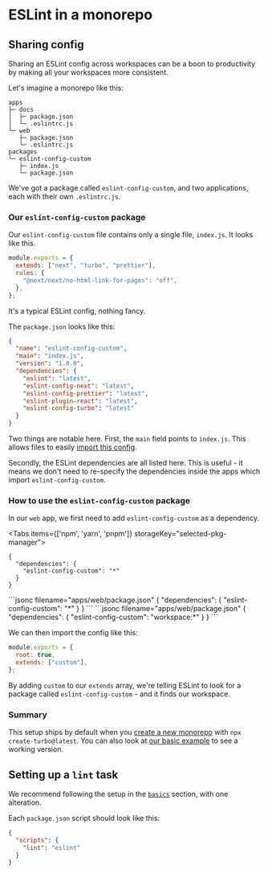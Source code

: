 
# ESLint in a monorepo

## Sharing config

Sharing an ESLint config across workspaces can be a boon to productivity by making all your workspaces more consistent.

Let's imagine a monorepo like this:

```
apps
├─ docs
│  ├─ package.json
│  └─ .eslintrc.js
└─ web
   ├─ package.json
   └─ .eslintrc.js
packages
└─ eslint-config-custom
   ├─ index.js
   └─ package.json
```

We've got a package called `eslint-config-custom`, and two applications, each with their own `.eslintrc.js`.

### Our `eslint-config-custom` package

Our `eslint-config-custom` file contains only a single file, `index.js`. It looks like this.

```js filename="packages/eslint-config-custom/index.js"
module.exports = {
  extends: ["next", "turbo", "prettier"],
  rules: {
    "@next/next/no-html-link-for-pages": "off",
  },
};
```

It's a typical ESLint config, nothing fancy.

The `package.json` looks like this:

```json filename="packages/eslint-config-custom/package.json"
{
  "name": "eslint-config-custom",
  "main": "index.js",
  "version": "1.0.0",
  "dependencies": {
    "eslint": "latest",
    "eslint-config-next": "latest",
    "eslint-config-prettier": "latest",
    "eslint-plugin-react": "latest",
    "eslint-config-turbo": "latest"
  }
}
```

Two things are notable here. First, the `main` field points to `index.js`. This allows files to easily [import this config](/repo/docs/handbook/sharing-code#anatomy-of-a-package).

Secondly, the ESLint dependencies are all listed here. This is useful - it means we don't need to re-specify the dependencies inside the apps which import `eslint-config-custom`.

### How to use the `eslint-config-custom` package

In our `web` app, we first need to add `eslint-config-custom` as a dependency.

<Tabs items={['npm', 'yarn', 'pnpm']} storageKey="selected-pkg-manager">
  <Tab>
```jsonc filename="apps/web/package.json"
{
  "dependencies": {
    "eslint-config-custom": "*"
  }
}
```
  </Tab>
  <Tab>
```jsonc filename="apps/web/package.json"
{
  "dependencies": {
    "eslint-config-custom": "*"
  }
}
```
  </Tab>
  <Tab>
```jsonc filename="apps/web/package.json"
{
  "dependencies": {
    "eslint-config-custom": "workspace:*"
  }
}
```
  </Tab>
</Tabs>

We can then import the config like this:

```js filename="apps/web/.eslintrc.js"
module.exports = {
  root: true,
  extends: ["custom"],
};
```

By adding `custom` to our `extends` array, we're telling ESLint to look for a package called `eslint-config-custom` - and it finds our workspace.

### Summary

This setup ships by default when you [create a new monorepo](/repo/docs/getting-started/create-new) with `npx create-turbo@latest`. You can also look at [our basic example](https://github.com/vercel/turbo/tree/main/examples/basic) to see a working version.

## Setting up a `lint` task

We recommend following the setup in the [`basics`](/repo/docs/handbook/linting#running-tasks) section, with one alteration.

Each `package.json` script should look like this:

```json filename="packages/*/package.json"
{
  "scripts": {
    "lint": "eslint"
  }
}
```
